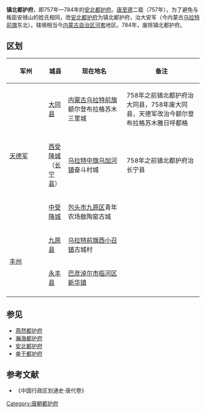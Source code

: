 '''镇北都护府'''，即757年—784年的[[安北都护府|安北都护府]]。[[唐|唐]][[至德_(唐朝)|至德]]二载（757年），为了避免与叛臣安禄山的姓氏相同，改[[安北都护府|安北都护府]]为镇北都护府，治大安军（今内蒙古[[乌拉特前旗|乌拉特前旗]]东北）。辖境相当今[[内蒙古自治区|内蒙古自治区]][[河套|河套]]地区。784年，废除镇北都护府。
== 区划 ==
{| border="2" cellpadding="4" cellspacing="1" style="background: #f9f9f9;font-size:95%; border: 1px #aaa solid; border-collapse: collapse;"
|- bgcolor="#B0C4DE" align="center"
!width=20%|军州
!width=10%|城县
!width=30%|现在地名
!备注
|-
|rowspan="3"|[[天德军|天德军]]||[[大同县|大同县]]||[[内蒙古|内蒙古]][[乌拉特前旗|乌拉特前旗]]额尔登布拉格苏木三里城||758年之前镇北都护府治大同县，758年废大同县，天德军改治今额尔登布拉格苏木雅日呼都格
|-
|[[西受降城|西受降城]]<br>（[[长宁县|长宁县]]）||[[乌拉特中旗|乌拉特中旗]][[乌加河镇|乌加河镇]]奋斗村城||758年之前镇北都护府治长宁县
|-
|[[中受降城|中受降城]]||[[包头市|包头市]][[九原区|九原区]]青年农场敖陶窑古城||
|-
|rowspan="2"|[[丰州_(内蒙古自治区)|丰州]]||[[九原县|九原县]]||[[乌拉特前旗|乌拉特前旗]][[西小召镇|西小召镇]]古城村||
|-
|[[永丰县|永丰县]]||[[巴彦淖尔市|巴彦淖尔市]][[临河区|临河区]][[新华镇|新华镇]]||
|-
|}

== 参见 == 
* [[燕然都护府|燕然都护府]]
* [[瀚海都护府|瀚海都护府]]
* [[安北都护府|安北都护府]]
* [[单于都护府|单于都护府]]

== 参考文献 ==
* 《中国行政区划通史·唐代卷》
[[Category:唐朝都护府|Category:唐朝都护府]]